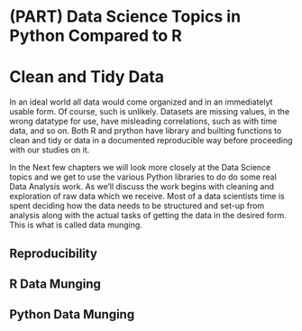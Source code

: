 # (PART)  Data Science Topics in Python Compared to R {-}


# Clean and Tidy Data 

\index{cleaning data} \index{tidy data}
In an ideal world all data would come organized and in an immediatelyt usable form. Of course, such is unlikely. Datasets are missing values, in the wrong datatype for use, have misleading correlations, such as with time data, and so on. Both R and prython have library and builting functions to clean and tidy or data in a documented reproducible way before proceeding with our studies on it.

In the Next few chapters we will look more closely at the Data Science topics and we get to use the various Python libraries to do do some real Data Analysis work. As we'll discuss the work begins with cleaning and exploration of  raw data which we receive. Most of a data scientists time is spent deciding how the data needs to be structured and set-up from analysis along with the actual tasks of getting the data in the desired form. This is what is called data munging. 


## Reproducibility

\index{reproducible}

## R Data Munging

\index{munging}

## Python Data Munging

\index{munging}

